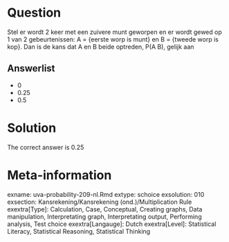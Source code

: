Question
========

Stel er wordt 2 keer met een zuivere munt geworpen en er wordt gewed op 1 van 2 gebeurtenissen: A = {eerste worp is munt} en B = {tweede worp is kop}. Dan is de kans dat A en B beide optreden, P(A B), gelijk aan 

Answerlist
----------
* 0
* 0.25
* 0.5

Solution
========

The correct answer is  0.25 

Meta-information
================
exname: uva-probability-209-nl.Rmd 
extype: schoice 
exsolution: 010 
exsection: Kansrekening/Kansrekening (ond.)/Multiplication Rule
exextra[Type]: Calculation, Case, Conceptual, Creating graphs, Data manipulation, Interpretating graph, Interpretating output, Performing analysis, Test choice 
exextra[Langauge]: Dutch 
exextra[Level]: Statistical Literacy, Statistical Reasoning, Statistical Thinking 
